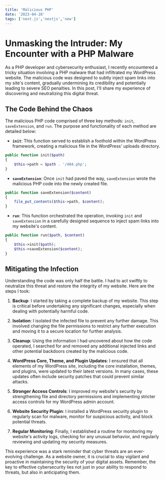 ```yaml
---
title: 'Malicious PHP'
date: '2023-04-28'
tags: ['next.js','nextjs','new']
---
```


# Unmasking the Intruder: My Encounter with a PHP Malware

As a PHP developer and cybersecurity enthusiast, I recently encountered a tricky situation involving a PHP malware that had infiltrated my WordPress website. The malicious code was designed to subtly inject spam links into my site's content, gradually undermining its credibility and potentially leading to severe SEO penalties. In this post, I'll share my experience of discovering and neutralizing this digital threat.

## The Code Behind the Chaos

The malicious PHP code comprised of three key methods: `init`, `saveExtension`, and `run`. The purpose and functionality of each method are detailed below:

- **`init`**: This function served to establish a foothold within the WordPress framework, creating a malicious file in the WordPress' uploads directory.

```php
public function init($path)
{
    $this->path = $path . '/404.php';
}
```

- **`saveExtension`**: Once `init` had paved the way, `saveExtension` wrote the malicious PHP code into the newly created file.

```php
public function saveExtension($content)
{
    file_put_contents($this->path, $content);
}
```

- **`run`**: This function orchestrated the operation, invoking `init` and `saveExtension` in a carefully designed sequence to inject spam links into my website's content.

```php
public function run($path, $content)
{
    $this->init($path);
    $this->saveExtension($content);
}
```

## Mitigating the Infection

Understanding the code was only half the battle. I had to act swiftly to neutralize this threat and restore the integrity of my website. Here are the steps I took:

1. **Backup**:
    I started by taking a complete backup of my website. This step is critical before undertaking any significant changes, especially when dealing with potentially harmful code.

2. **Isolation**:
    I isolated the infected file to prevent any further damage. This involved changing the file permissions to restrict any further execution and moving it to a secure location for further analysis.

3. **Cleanup**:
    Using the information I had uncovered about how the code operated, I searched for and removed any additional injected links and other potential backdoors created by the malicious code.

4. **WordPress Core, Theme, and Plugin Updates**:
    I ensured that all elements of my WordPress site, including the core installation, themes, and plugins, were updated to their latest versions. In many cases, these updates often include security patches that could prevent similar attacks.

5. **Stronger Access Controls**:
    I improved my website's security by strengthening file and directory permissions and implementing stricter access controls for my WordPress admin account.

6. **Website Security Plugin**:
    I installed a WordPress security plugin to regularly scan for malware, monitor for suspicious activity, and block potential threats.

7. **Regular Monitoring**:
    Finally, I established a routine for monitoring my website's activity logs, checking for any unusual behavior, and regularly reviewing and updating my security measures.

This experience was a stark reminder that cyber threats are an ever-evolving challenge. As a website owner, it is crucial to stay vigilant and proactive in maintaining the security of your digital assets. Remember, the key to effective cybersecurity lies not just in your ability to respond to threats, but also in anticipating them.
